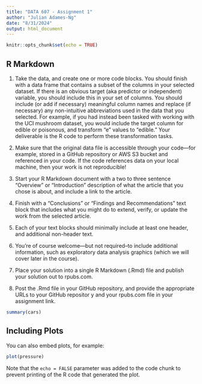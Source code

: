 ```yaml
---
title: "DATA 607 - Assignment 1"
author: "Julian Adames-Ng"
date: "8/31/2024"
output: html_document
---
```


```r
knitr::opts_chunk$set(echo = TRUE)
```

## R Markdown

1. Take the data, and create one or more code blocks.  You should finish with a data frame that contains a subset of the columns in your selected dataset.  If there is an obvious target (aka predictor or independent) variable, you should include this in your set of columns.  You should include (or add if necessary) meaningful column names and replace (if necessary) any non-intuitive abbreviations used in the data that you selected.  For example, if you had instead been tasked with working with the UCI mushroom dataset, you would include the target column for edible or poisonous, and transform “e” values to “edible.”  Your deliverable is the R code to perform these transformation tasks. 

2. Make sure that the original data file is accessible through your code—for example, stored in a GitHub repository or AWS S3 bucket and referenced in your code.  If the code references data on your local machine, then your work is not reproducible! 

3. Start your R Markdown document with a two to three sentence “Overview” or “Introduction” description of what the article that you chose is about, and include a link to the article. 

4. Finish with a “Conclusions” or “Findings and Recommendations” text block that includes what you might do to extend, verify, or update the work from the selected article. 

5. Each of your text blocks should minimally include at least one header, and additional non-header text. 

6. You’re of course welcome—but not required--to include additional information, such as exploratory data analysis graphics (which we will cover later in the course). 

7. Place your solution into a single R Markdown (.Rmd) file and publish your solution out to rpubs.com.   

8. Post the .Rmd file in your GitHub repository, and provide the appropriate URLs to your GitHub repositor y and your rpubs.com file in your assignment link. 

```r
summary(cars)
```

## Including Plots

You can also embed plots, for example:

```r
plot(pressure)
```

Note that the `echo = FALSE` parameter was added to the code chunk to prevent printing of the R code that generated the plot.
